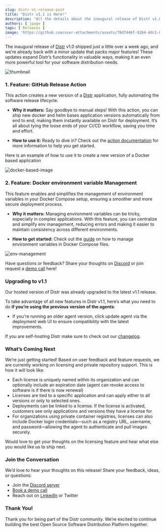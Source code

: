 ```yaml
---
slug: distr-v1-release-post
title: "Distr v1.1 is Here!"
description: "All the details about the inaugural release of Distr v1.0"
authors: [ jpage ]
tags: [ Releases ]
image: 'https://github.com/user-attachments/assets/78d7446f-9284-4dc1-80f1-4b2648fee5c5'
---
```


The inaugural release of [Distr](https://github.com/glasskube/distr) v1.0 shipped just a little over a week ago, and we’re already back with a minor update that packs major features! These updates expand Distr’s functionality in valuable ways, making it an even more powerful tool for your software distribution needs.

<!-- truncate -->

![thumbnail](https://github.com/user-attachments/assets/78d7446f-9284-4dc1-80f1-4b2648fee5c5)

### 1\. Feature: GitHub Release Action

This action creates a new version of a [Distr](https://github.com/glasskube/distr) application, fully automating the software release lifecycle.

-   **Why it matters:** Say goodbye to manual steps! With this action, you can ship new docker and helm bases application versions automatically from end to end, making them instantly available on Distr for deployment. It’s all about tying the loose ends of your CI/CD workflow, saving you time and effort.

-   **How to use it:** Ready to dive in? Check out the [action documentation](https://github.com/marketplace/actions/distr-create-version#usage) for more information to help you get started.


Here is an example of how to use it to create a new version of a Docker based application

![docker-based-image](https://github.com/user-attachments/assets/df1d10f8-35c9-4d88-822f-e3fd2cb40d54)


### 2\. Feature: Docker environment variable Management

This feature enables and simplifies the management of environment variables in your Docker Compose setup, ensuring a smoother and more secure deployment process.

-   **Why it matters:** Managing environment variables can be tricky, especially in complex applications. With this feature, you can centralize and simplify env management, reducing errors and making it easier to maintain consistency across different environments.

-   **How to get started:** Check out the [guide](https://distr.sh/docs//docs/guides/docker-env-var-template/) on how to manage environment variables in Docker Compose files.

![env-management](https://github.com/user-attachments/assets/411d8d1f-d17a-4c95-b57e-2d8e79e09ab7)

Have questions or feedback? Share your thoughts on [Discord](https://discord.gg/STk5Z3nFmT) or join request a [demo call](https://cal.glasskube.com/team/gk/demo?duration=30) here!

### Upgrading to v1.1

Our hosted version of Distr was already upgraded to the latest v1.1 release.

To take advantage of all new features in Distr v1.1, here’s what you need to do **if you’re using the previous version of the agents**:
- If you're running an older agent version, click update agent via the deployment web UI to ensure compatibility with the latest improvements.

If you are self-hosting Distr make sure to check out our [changelog](https://github.com/glasskube/distr/blob/main/CHANGELOG.md).

### What’s Coming Next

We’re just getting started! Based on user feedback and feature requests, we are currently working on licensing and private repository support. This is how it will look like:

-   Each license is uniquely named within its organization and can optionally include an expiration date (agent can revoke access to software is if there is now renewal)
-   Licenses are tied to a specific application and can apply either to all versions or only to selected ones.
-   Deployments can be linked to a license. If the license is activated, customers see only applications and versions they have a license for
-   For organizations using private container registries, licenses can also include Docker login credentials—such as a registry URL, username, and password—allowing the agent to authenticate and pull images securely.

Would love to get your thoughts on the licensing feature and hear what else you would like us to ship next.

### Join the Conversation

We’d love to hear your thoughts on this release! Share your feedback, ideas, or questions:

-   Join the [Discord server](https://discord.gg/STk5Z3nFmT)
-   [Book a demo call](https://cal.glasskube.com/team/gk/demo?duration=30)
-   Reach out on [LinkedIn](https://www.linkedin.com/company/glasskube) or Twitter

### Thank You!

Thank you for being part of the Distr community. We’re excited to continue building the best Open Source Software Distribution Platform together.
